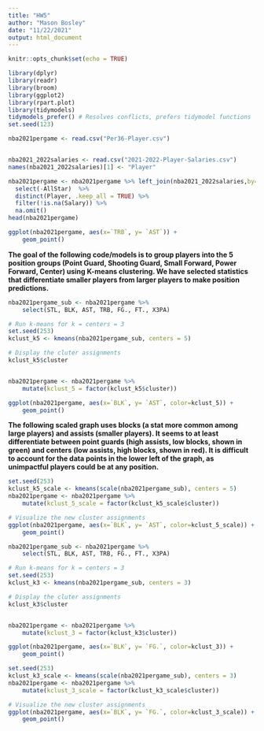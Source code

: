 ```yaml
---
title: "HW5"
author: "Mason Bosley"
date: "11/22/2021"
output: html_document
---
```


```r
knitr::opts_chunk$set(echo = TRUE)
```


```r
library(dplyr)
library(readr)
library(broom)
library(ggplot2)
library(rpart.plot)
library(tidymodels) 
tidymodels_prefer() # Resolves conflicts, prefers tidymodel functions
set.seed(123)

nba2021pergame <- read.csv("Per36-Player.csv")


nba2021_2022salaries <- read.csv("2021-2022-Player-Salaries.csv")
names(nba2021_2022salaries)[1] <- "Player"

nba2021pergame <- nba2021pergame %>% left_join(nba2021_2022salaries,by=c('Player')) %>%
  select(-AllStar)  %>%
  distinct(Player, .keep_all = TRUE) %>%
  filter(!is.na(Salary)) %>%
  na.omit()
head(nba2021pergame)

```

```r
ggplot(nba2021pergame, aes(x=`TRB`, y= `AST`)) +
    geom_point()
```

**The goal of the following code/models is to group players into the 5 position groups (Point Guard, Shooting Guard, Small Forward, Power Forward, Center) using K-means clustering. We have selected statistics that differentiate smaller players from larger players to make position predictions.**
```r
nba2021pergame_sub <- nba2021pergame %>%
    select(STL, BLK, AST, TRB, FG., FT., X3PA)

# Run k-means for k = centers = 3
set.seed(253)
kclust_k5 <- kmeans(nba2021pergame_sub, centers = 5)

# Display the cluter assignments
kclust_k5$cluster


nba2021pergame <- nba2021pergame %>%
    mutate(kclust_5 = factor(kclust_k5$cluster))
```

```r
ggplot(nba2021pergame, aes(x=`BLK`, y= `AST`, color=kclust_5)) +
    geom_point()
```

**The following scaled graph uses blocks (a stat more common among large players) and assists (smaller players). It seems to at least differentiate between point guards (high assists, low blocks, shown in green) and centers (low assists, high blocks, shown in red). It is difficult to account for the data points in the lower left of the graph, as unimpactful players could be at any position.**
```r
set.seed(253)
kclust_k5_scale <- kmeans(scale(nba2021pergame_sub), centers = 5)
nba2021pergame <- nba2021pergame %>%
    mutate(kclust_5_scale = factor(kclust_k5_scale$cluster))

# Visualize the new cluster assignments
ggplot(nba2021pergame, aes(x=`BLK`, y= `AST`, color=kclust_5_scale)) +
    geom_point()
```

```r
nba2021pergame_sub <- nba2021pergame %>%
    select(STL, BLK, AST, TRB, FG., FT., X3PA)

# Run k-means for k = centers = 3
set.seed(253)
kclust_k3 <- kmeans(nba2021pergame_sub, centers = 3)

# Display the cluter assignments
kclust_k3$cluster


nba2021pergame <- nba2021pergame %>%
    mutate(kclust_3 = factor(kclust_k3$cluster))

ggplot(nba2021pergame, aes(x=`BLK`, y= `FG.`, color=kclust_3)) +
    geom_point()

set.seed(253)
kclust_k3_scale <- kmeans(scale(nba2021pergame_sub), centers = 3)
nba2021pergame <- nba2021pergame %>%
    mutate(kclust_3_scale = factor(kclust_k3_scale$cluster))

# Visualize the new cluster assignments
ggplot(nba2021pergame, aes(x=`BLK`, y= `FG.`, color=kclust_3_scale)) +
    geom_point()
```
